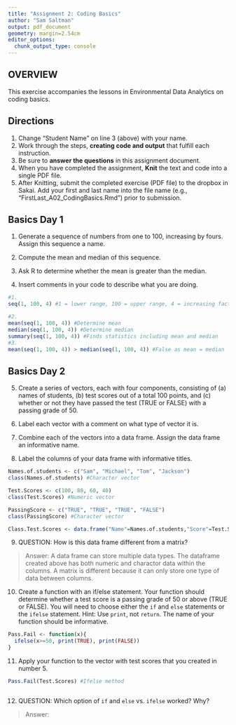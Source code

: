 ```yaml
---
title: "Assignment 2: Coding Basics"
author: "Sam Saltman"
output: pdf_document
geometry: margin=2.54cm
editor_options: 
  chunk_output_type: console
---
```


## OVERVIEW

This exercise accompanies the lessons in Environmental Data Analytics on coding basics. 

## Directions
1. Change "Student Name" on line 3 (above) with your name.
2. Work through the steps, **creating code and output** that fulfill each instruction.
3. Be sure to **answer the questions** in this assignment document.
4. When you have completed the assignment, **Knit** the text and code into a single PDF file.
5. After Knitting, submit the completed exercise (PDF file) to the dropbox in Sakai. Add your first and last name into the file name (e.g., "FirstLast_A02_CodingBasics.Rmd") prior to submission.



## Basics Day 1

1. Generate a sequence of numbers from one to 100, increasing by fours. Assign this sequence a name. 

2. Compute the mean and median of this sequence. 

3. Ask R to determine whether the mean is greater than the median. 

4. Insert comments in your code to describe what you are doing.

```r
#1. 
seq(1, 100, 4) #1 = lower range, 100 = upper range, 4 = increasing factor

#2. 
mean(seq(1, 100, 4)) #Determine mean
median(seq(1, 100, 4)) #Determine median
summary(seq(1, 100, 4)) #Finds statistics including mean and median
#3. 
mean(seq(1, 100, 4)) > median(seq(1, 100, 4)) #False as mean = median
```

## Basics Day 2

5. Create a series of vectors, each with four components, consisting of (a) names of students, (b) test scores out of a total 100 points, and (c) whether or not they have passed the test (TRUE or FALSE) with a passing grade of 50.

6. Label each vector with a comment on what type of vector it is.

7. Combine each of the vectors into a data frame. Assign the data frame an informative name.

8. Label the columns of your data frame with informative titles.

```r
Names.of.students <- c("Sam", "Michael", "Tom", "Jackson")
class(Names.of.students) #Character vector

Test.Scores <- c(100, 80, 60, 40)
class(Test.Scores) #Numeric vector

PassingScore <- c("TRUE", "TRUE", "TRUE", "FALSE")
class(PassingScore) #Character vector

Class.Test.Scores <- data.frame("Name"=Names.of.students,"Score"=Test.Scores,"Pass"=PassingScore)

```

9. QUESTION: How is this data frame different from a matrix?

> Answer: A data frame can store multiple data types. The dataframe created above has both numeric and charactor data within the columns. A matrix is different because it can only store one type of data between columns.

10. Create a function with an if/else statement. Your function should determine whether a test score is a passing grade of 50 or above (TRUE or FALSE). You will need to choose either the `if` and `else` statements or the `ifelse` statement. Hint: Use `print`, not `return`. The name of your function should be informative.
```r
Pass.Fail <- function(x){
  ifelse(x>=50, print(TRUE), print(FALSE))
}

```

11. Apply your function to the vector with test scores that you created in number 5. 

```r
Pass.Fail(Test.Scores) #Ifelse method



```

12. QUESTION: Which option of `if` and `else` vs. `ifelse` worked? Why?

> Answer: 
